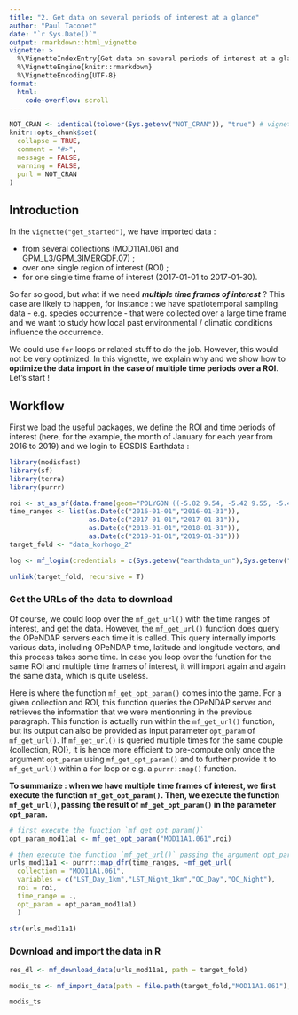 ```yaml
---
title: "2. Get data on several periods of interest at a glance"
author: "Paul Taconet"
date: "`r Sys.Date()`"
output: rmarkdown::html_vignette
vignette: >
  %\VignetteIndexEntry{Get data on several periods of interest at a glance}
  %\VignetteEngine{knitr::rmarkdown}
  %\VignetteEncoding{UTF-8}
format:
  html:
    code-overflow: scroll
---
```


```r
NOT_CRAN <- identical(tolower(Sys.getenv("NOT_CRAN")), "true") # vignette will not be executed when tested on the cran
knitr::opts_chunk$set(
  collapse = TRUE,
  comment = "#>",
  message = FALSE,
  warning = FALSE,
  purl = NOT_CRAN
)
```

## Introduction

In the `vignette("get_started")`, we have imported data : 

* from several collections (MOD11A1.061 and GPM_L3/GPM_3IMERGDF.07) ;
* over one single region of interest (ROI) ;
* for one single time frame of interest (2017-01-01 to 2017-01-30).

<!-- So far so good, but what if we need ***multiple regions of interest***, and / or ***multiple time frames of interest*** ? Those case are likely to happen, for instance :  -->

<!-- * multiple time frames of interest : we have spatiotemporal sampling data - e.g. species occurrence - that were collected over a large time frame and we want to study how local past environmental / climatic conditions influence the occurrence ; -->
<!-- * multiple regions of interest : we want to compare two areas in terms of their environmental or climatic conditions. -->

So far so good, but what if we need ***multiple time frames of interest*** ? This case are likely to happen, for instance : we have spatiotemporal sampling data - e.g. species occurrence - that were collected over a large time frame and we want to study how local past environmental / climatic conditions influence the occurrence.

We could use `for` loops or related stuff to do the job. However, this would not be very optimized. In this vignette, we explain why and we show how to **optimize the data import in the case of multiple time periods over a ROI**. Let's start ! 

## Workflow

First we load the useful packages, we define the ROI and time periods of interest (here, for the example, the month of January for each year from 2016 to 2019) and we login to EOSDIS Earthdata :

```r
library(modisfast)
library(sf)
library(terra)
library(purrr)
```

```r
roi <- st_as_sf(data.frame(geom="POLYGON ((-5.82 9.54, -5.42 9.55, -5.41 8.84, -5.81 8.84, -5.82 9.54))"),wkt="geom",crs = 4326)
time_ranges <- list(as.Date(c("2016-01-01","2016-01-31")),
                    as.Date(c("2017-01-01","2017-01-31")),
                    as.Date(c("2018-01-01","2018-01-31")),
                    as.Date(c("2019-01-01","2019-01-31")))
target_fold <- "data_korhogo_2"

log <- mf_login(credentials = c(Sys.getenv("earthdata_un"),Sys.getenv("earthdata_pw")))

```

```r
unlink(target_fold, recursive = T)
```

### Get the URLs of the data to download {#get-url}

Of course, we could loop over the `mf_get_url()` with the time ranges of interest, and get the data. However, the `mf_get_url()` function does query the OPeNDAP servers each time it is called. This query internally imports various data, including OPeNDAP time, latitude and longitude vectors, and this process takes some time. In case you loop over the function for the same ROI and multiple time frames of interest, it will import again and again the same data, which is quite useless.

Here is where the function `mf_get_opt_param()` comes into the game. For a given collection and ROI, this function queries the OPeNDAP server and retrieves the information that we were mentionning in the previous paragraph. This function is actually run within the `mf_get_url()` function, but its output can also be provided as input parameter `opt_param` of `mf_get_url()`. If `mf_get_url()` is queried multiple times for the same couple {collection, ROI}, it is hence more efficient to pre-compute only once the argument `opt_param` using `mf_get_opt_param()` and to further provide it to `mf_get_url()` within a `for` loop or e.g. a `purrr::map()` function.

**To summarize : when we have multiple time frames of interest, we first execute the function `mf_get_opt_param()`. Then, we execute the function `mf_get_url()`, passing the result of `mf_get_opt_param()` in the parameter `opt_param`.**

```r

# first execute the function `mf_get_opt_param()`
opt_param_mod11a1 <- mf_get_opt_param("MOD11A1.061",roi)

# then execute the function `mf_get_url()` passing the argument opt_param
urls_mod11a1 <- purrr::map_dfr(time_ranges, ~mf_get_url( 
  collection = "MOD11A1.061",
  variables = c("LST_Day_1km","LST_Night_1km","QC_Day","QC_Night"),
  roi = roi,
  time_range = .,
  opt_param = opt_param_mod11a1)
  )

str(urls_mod11a1)

```

### Download and import the data in R {#download}

```r

res_dl <- mf_download_data(urls_mod11a1, path = target_fold)

modis_ts <- mf_import_data(path = file.path(target_fold,"MOD11A1.061"), collection_source = "MODIS")

modis_ts

```

<!-- ## The case of multiple regions of interest -->

<!-- The same philosophy applies for multiple regions of interest :  -->

<!-- ```{r, eval=F } -->

<!-- # Define regions of interest and time range -->
<!-- roi <- list(st_as_sf(data.frame(geom="POLYGON ((-5.82 9.54, -5.42 9.55, -5.41 8.84, -5.81 8.84, -5.82 9.54))"), wkt="geom", crs = 4326), -->
<!--             st_as_sf(data.frame(geom="POLYGON ((-3.62 11.03, -3.13 11.04, -3.11 10.60, -3.60 10.60, -3.62 11.03))"), wkt="geom", crs = 4326) -->
<!-- )   -->
<!-- time_range <- as.Date(c("2017-01-01","2017-01-30")) -->

<!-- # Execute the classical workflow -->
<!-- urls_mod11a1 <- purrr::map_dfr(roi, ~mf_get_url( -->
<!--         collection = "MOD11A1.061", -->
<!--         variables = c("LST_Day_1km","LST_Night_1km","QC_Day","QC_Night"), -->
<!--         roi = ., -->
<!--         time_range = time_range, -->
<!--         opt_param = opt_param_mod11a1) -->
<!--     ) -->

<!-- res_dl <- mf_download_data(urls_mod11a1) -->

<!-- modis_ts_korhogo <- mf_import_data("Korhogo/MOD11A1.061", collection_source = "MODIS") -->
<!-- modis_ts_diebougou <- mf_import_data("Diebougou/MOD11A1.061", collection_source = "MODIS") -->

<!-- ``` -->

